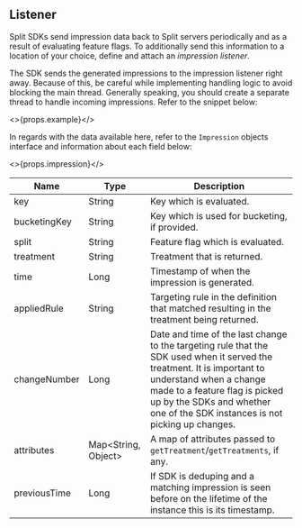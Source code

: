 ## Listener

Split SDKs send impression data back to Split servers periodically and as a result of evaluating feature flags. To additionally send this information to a location of your choice, define and attach an *impression listener*.

The SDK sends the generated impressions to the impression listener right away. Because of this, be careful while implementing handling logic to avoid blocking the main thread. Generally speaking, you should create a separate thread to handle incoming impressions. Refer to the snippet below:

<>{props.example}</>

In regards with the data available here, refer to the `Impression` objects interface and information about each field below:

<>{props.impression}</>

| **Name** | **Type** | **Description** |
| --- | --- | --- | 
| key | String | Key which is evaluated. |
| bucketingKey | String | Key which is used for bucketing, if provided. |
| split | String | Feature flag which is evaluated. |
| treatment | String | Treatment that is returned. |
| time | Long | Timestamp of when the impression is generated. |
| appliedRule | String | Targeting rule in the definition that matched resulting in the treatment being returned. |
| changeNumber | Long | Date and time of the last change to the targeting rule that the SDK used when it served the treatment. It is important to understand when a change made to a feature flag is picked up by the SDKs and whether one of the SDK instances is not picking up changes. |
| attributes | Map\<String, Object\> | A map of attributes passed to `getTreatment`/`getTreatments`, if any. |
| previousTime | Long | If SDK is deduping and a matching impression is seen before on the lifetime of the instance this is its timestamp. |